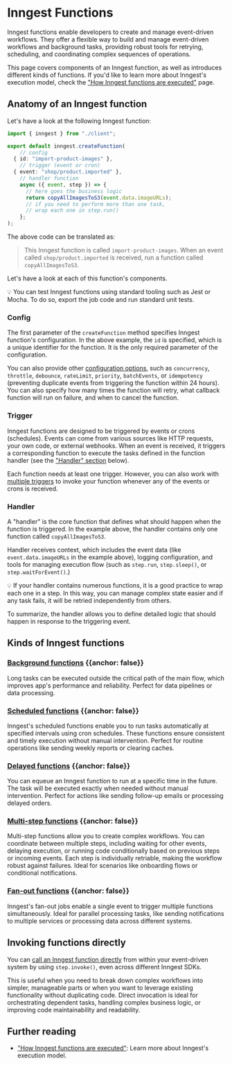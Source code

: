 

# Inngest Functions

Inngest functions enable developers to create and manage event-driven workflows. They offer a flexible way to build and manage event-driven workflows and background tasks, providing robust tools for retrying, scheduling, and coordinating complex sequences of operations.

This page covers components of an Inngest function, as well as introduces different kinds of functions. If you'd like to learn more about Inngest's execution model, check the ["How Inngest functions are executed"](/docs/learn/how-functions-are-executed) page.

## Anatomy of an Inngest function

Let's have a look at the following Inngest function:

```ts
import { inngest } from "./client";

export default inngest.createFunction(
    // config
  { id: "import-product-images" },
    // trigger (event or cron)
  { event: "shop/product.imported" },
    // handler function
    async ({ event, step }) => {
      // here goes the business logic
      return copyAllImagesToS3(event.data.imageURLs);
      // if you need to perform more than one task,
      // wrap each one in step.run()
    };
);
```

The above code can be translated as:

> This Inngest function is called `import-product-images`. When an event called `shop/product.imported` is received, run a function called `copyAllImagesToS3`.

Let's have a look at each of this function's components.

<Callout>
💡 You can test Inngest functions using standard tooling such as Jest or Mocha. To do so, export the job code and run standard unit tests.
</Callout>

### Config

The first parameter of the `createFunction` method specifies Inngest function's configuration. In the above example, the `id` is specified, which is a unique identifier for the function. It is the only required parameter of the configuration.

You can also provide other [configuration options](/docs/reference/functions/create#configuration), such as `concurrency`, `throttle`, `debounce`, `rateLimit`, `priority`, `batchEvents`, or `idempotency` (preventing duplicate events from triggering the function within 24 hours). You can also specify how many times the function will retry, what callback function will run on failure, and when to cancel the function.

### Trigger

Inngest functions are designed to be triggered by events or crons (schedules). Events can come from various sources like HTTP requests, your own code, or external webhooks. When an event is received, it triggers a corresponding function to execute the tasks defined in the function handler (see the ["Handler" section](/docs/functions/overview#handler) below).

Each function needs at least one trigger. However, you can also work with [multiple triggers](/docs/guides/multiple-triggers) to invoke your function whenever any of the events or crons is received.

### Handler

A "handler" is the core function that defines what should happen when the function is triggered. In the example above, the handler contains only one function called `copyAllImagesToS3`.

Handler receives context, which includes the event data (like `event.data.imageURLs` in the example above), logging configuration, and tools for managing execution flow (such as `step.run`, `step.sleep()`, or `step.waitForEvent()`.)

<Callout>
   💡 If your handler contains numerous functions, it is a good practice to wrap each one in a step. In this way, you can manage complex state easier and if any task fails, it will be retried independently from others.
</Callout>

To summarize, the handler allows you to define detailed logic that should happen in response to the triggering event.

## Kinds of Inngest functions

### <a href="/docs/guides/background-jobs" className="flex items-center gap-4"><IconConcurrency size="2rem"/> Background functions</a> {{anchor: false}}

Long tasks can be executed outside the critical path of the main flow, which improves app's performance and reliability. Perfect for data pipelines or data processing.

### <a href="/docs/guides/scheduled-functions" className="flex items-center gap-4"><IconConcurrency size="2rem"/> Scheduled functions</a> {{anchor: false}}

Inngest's scheduled functions enable you to run tasks automatically at specified intervals using cron schedules. These functions ensure consistent and timely execution without manual intervention. Perfect for routine operations like sending weekly reports or clearing caches.

### <a href="/docs/guides/delayed-functions" className="flex items-center gap-4"><IconConcurrency size="2rem"/> Delayed functions</a> {{anchor: false}}

You can equeue an Inngest function to run at a specific time in the future. The task will be executed exactly when needed without manual intervention. Perfect for actions like sending follow-up emails or processing delayed orders.

### <a href="/docs/guides/multi-step-functions" className="flex items-center gap-4"><IconConcurrency size="2rem"/> Multi-step functions</a> {{anchor: false}}

Multi-step functions allow you to create complex workflows. You can coordinate between multiple steps, including waiting for other events, delaying execution, or running code conditionally based on previous steps or incoming events. Each step is individually retriable, making the workflow robust against failures. Ideal for scenarios like onboarding flows or conditional notifications.

### <a href="/docs/guides/fan-out-jobs" className="flex items-center gap-4"><IconConcurrency size="2rem"/> Fan-out functions</a> {{anchor: false}}

Inngest's fan-out jobs enable a single event to trigger multiple functions simultaneously. Ideal for parallel processing tasks, like sending notifications to multiple services or processing data across different systems.

## Invoking functions directly

You can [call an Inngest function directly](/docs/guides/invoking-functions-directly) from within your event-driven system by using `step.invoke()`, even across different Inngest SDKs.

This is useful when you need to break down complex workflows into simpler, manageable parts or when you want to leverage existing functionality without duplicating code. Direct invocation is ideal for orchestrating dependent tasks, handling complex business logic, or improving code maintainability and readability.

## Further reading

- ["How Inngest functions are executed"](/docs/learn/how-functions-are-executed): Learn more about Inngest's execution model.